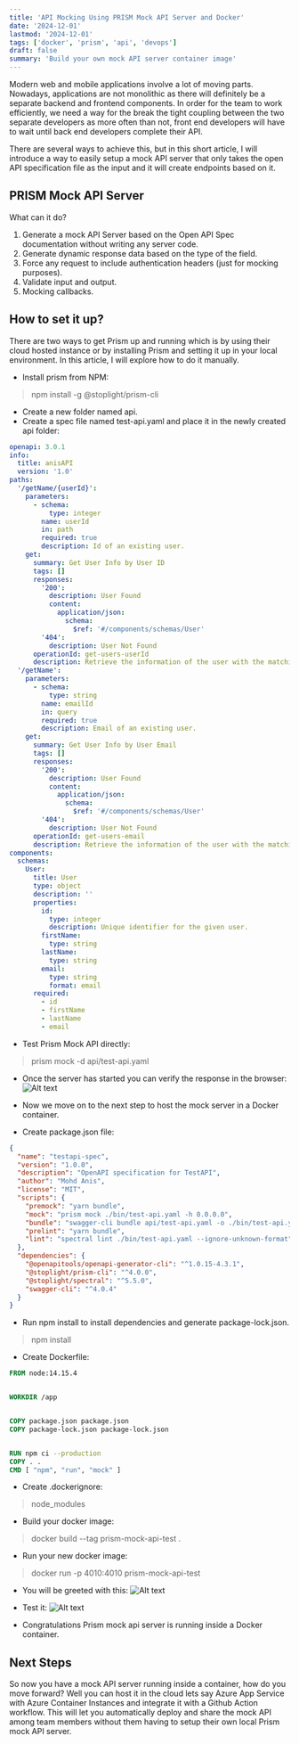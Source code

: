```yaml
---
title: 'API Mocking Using PRISM Mock API Server and Docker'
date: '2024-12-01'
lastmod: '2024-12-01'
tags: ['docker', 'prism', 'api', 'devops']
draft: false
summary: 'Build your own mock API server container image'
---
```


Modern web and mobile applications involve a lot of moving parts. Nowadays, applications are not monolithic as there will definitely be a separate backend and frontend components. In order for the team to work efficiently, we need a way for the break the tight coupling between the two separate developers as more often than not, front end developers will have to wait until back end developers complete their API.

There are several ways to achieve this, but in this short article, I will introduce a way to easily setup a mock API server that only takes the open API specification file as the input and it will create endpoints based on it.

## PRISM Mock API Server

What can it do?

1. Generate a mock API Server based on the Open API Spec documentation without writing any server code.
2. Generate dynamic response data based on the type of the field.
3. Force any request to include authentication headers (just for mocking purposes).
4. Validate input and output.
5. Mocking callbacks.

## How to set it up?

There are two ways to get Prism up and running which is by using their cloud hosted instance or by installing Prism and setting it up in your local environment. In this article, I will explore how to do it manually.

- Install prism from NPM:

> npm install -g @stoplight/prism-cli

- Create a new folder named api.
- Create a spec file named test-api.yaml and place it in the newly created api folder:
```yaml
openapi: 3.0.1
info:
  title: anisAPI
  version: '1.0'
paths:
  '/getName/{userId}':
    parameters:
      - schema:
          type: integer
        name: userId
        in: path
        required: true
        description: Id of an existing user.
    get:
      summary: Get User Info by User ID
      tags: []
      responses:
        '200':
          description: User Found
          content:
            application/json:
              schema:
                $ref: '#/components/schemas/User'
        '404':
          description: User Not Found
      operationId: get-users-userId
      description: Retrieve the information of the user with the matching user ID.
  '/getName':
    parameters:
      - schema:
          type: string
        name: emailId
        in: query
        required: true
        description: Email of an existing user.
    get:
      summary: Get User Info by User Email
      tags: []
      responses:
        '200':
          description: User Found
          content:
            application/json:
              schema:
                $ref: '#/components/schemas/User'
        '404':
          description: User Not Found
      operationId: get-users-email
      description: Retrieve the information of the user with the matching user email.
components:
  schemas:
    User:
      title: User
      type: object
      description: ''
      properties:
        id:
          type: integer
          description: Unique identifier for the given user.
        firstName:
          type: string
        lastName:
          type: string
        email:
          type: string
          format: email
      required:
        - id
        - firstName
        - lastName
        - email 
```

- Test Prism Mock API directly:
> prism mock -d api/test-api.yaml

- Once the server has started you can verify the response in the browser:
![Alt text](/static/images/mock-api/mock-api-1.png "title")

- Now we move on to the next step to host the mock server in a Docker container.
- Create package.json file:
```json
{
  "name": "testapi-spec",
  "version": "1.0.0",
  "description": "OpenAPI specification for TestAPI",
  "author": "Mohd Anis",
  "license": "MIT",
  "scripts": {
    "premock": "yarn bundle",
    "mock": "prism mock ./bin/test-api.yaml -h 0.0.0.0",
    "bundle": "swagger-cli bundle api/test-api.yaml -o ./bin/test-api.yaml -t yaml",
    "prelint": "yarn bundle",
    "lint": "spectral lint ./bin/test-api.yaml --ignore-unknown-format"
  },
  "dependencies": {
    "@openapitools/openapi-generator-cli": "^1.0.15-4.3.1",
    "@stoplight/prism-cli": "^4.0.0",
    "@stoplight/spectral": "^5.5.0",
    "swagger-cli": "^4.0.4"
  }  
}
```
- Run npm install to install dependencies and generate package-lock.json.
> npm install
- Create Dockerfile:
```Dockerfile
FROM node:14.15.4


WORKDIR /app


COPY package.json package.json
COPY package-lock.json package-lock.json


RUN npm ci --production
COPY . .
CMD [ "npm", "run", "mock" ]
```
- Create .dockerignore:
> node_modules

- Build your docker image:
> docker build --tag prism-mock-api-test .

- Run your new docker image:
> docker run -p 4010:4010 prism-mock-api-test

- You will be greeted with this:
![Alt text](/static/images/mock-api/mock-api-2.png "title")

- Test it:
![Alt text](/static/images/mock-api/mock-api-3.png "title")

- Congratulations Prism mock api server is running inside a Docker container.

## Next Steps

So now you have a mock API server running inside a container, how do you move forward? Well you can host it in the cloud lets say Azure App Service with Azure Container Instances and integrate it with a Github Action workflow. This will let you automatically deploy and share the mock API among team members without them having to setup their own local Prism mock API server.

